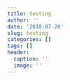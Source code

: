 ```yaml
---
title: testing
author: ''
date: '2018-07-26'
slug: testing
categories: []
tags: []
header:
  caption: ''
  image: ''
---
```


